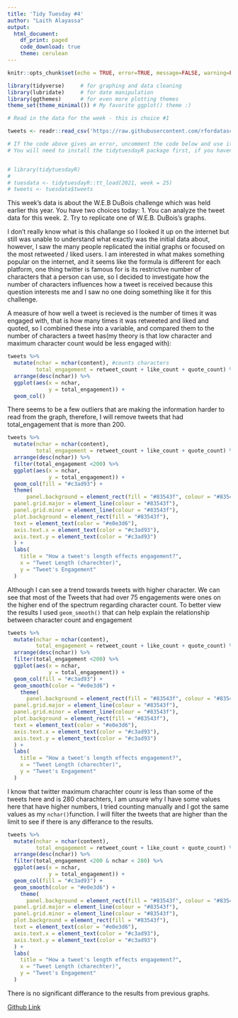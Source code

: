 ```yaml
---
title: 'Tidy Tuesday #4'
author: "Laith Alayassa"
output: 
  html_document:
    df_print: paged
    code_download: true
    theme: cerulean
---
```


```r
knitr::opts_chunk$set(echo = TRUE, error=TRUE, message=FALSE, warning=FALSE)
```

```r
library(tidyverse)     # for graphing and data cleaning
library(lubridate)     # for date manipulation
library(ggthemes)      # for even more plotting themes
theme_set(theme_minimal()) # My favorite ggplot() theme :)
```

```r
# Read in the data for the week - this is choice #1

tweets <- readr::read_csv('https://raw.githubusercontent.com/rfordatascience/tidytuesday/master/data/2021/2021-06-15/tweets.csv')

# If the code above gives an error, uncomment the code below and use it instead. 
# You will need to install the tidytuesdayR package first, if you haven't already. 


# library(tidytuesdayR)
# 
# tuesdata <- tidytuesdayR::tt_load(2021, week = 25)
# tweets <- tuesdata$tweets


```


This week's data is about the W.E.B DuBois challenge which was held earlier this year. You have two choices today: 1. You can analyze the tweet data for this week. 2. Try to replicate one of W.E.B. DuBois's graphs. 


I don't really know what is this challange so I looked it up on the internet but still was unable to understand what exactly was the initial data about, however, I saw the many people replicated the initial graphs or focused on the most retweeted / liked users. I am interested in what makes something popular on the internet, and it seems like the formula is different for each platform, one thing twitter is famous for is its restrictive number of characters that a person can use, so I decided to investigate how the number of characters influences how a tweet is received because this question interests me and I saw no one doing something like it for this challenge.


A measure of how well a tweet is recieved is the number of times it was engaged with, that is how many times it was retweeted and liked and quoted, so I combined these into a variable, and compared them to the number of characters a tweet has(my theory is that low character and maximum character count would be less engaged with):

```r
tweets %>% 
  mutate(nchar = nchar(content), #counts characters
         total_engagement = retweet_count + like_count + quote_count) %>% 
  arrange(desc(nchar)) %>% 
  ggplot(aes(x = nchar,
             y = total_engagement)) +
  geom_col()
```


There seems to be a few outliers that are making the information harder to read from the graph, therefore, I will remove tweets that had total_engagement that is more than 200.

```r

tweets %>% 
  mutate(nchar = nchar(content),
         total_engagement = retweet_count + like_count + quote_count) %>% 
  arrange(desc(nchar)) %>% 
  filter(total_engagement <200) %>% 
  ggplot(aes(x = nchar,
             y = total_engagement)) +
  geom_col(fill = "#c3ad93") +
  theme(
      panel.background = element_rect(fill = "#83543f", colour = "#83543f"),
  panel.grid.major = element_line(colour = "#83543f"), 
  panel.grid.minor = element_line(colour = "#83543f"),
  plot.background = element_rect(fill = "#83543f"),
  text = element_text(color = "#e0e3d6"),
  axis.text.x = element_text(color = "#c3ad93"),
  axis.text.y = element_text(color = "#c3ad93")
  ) +
  labs(
    title = "How a tweet's length effects engagement?",
    x = "Tweet Length (charechter)",
    y = "Tweet's Engagement"
  )
```

Although I can see a trend towards tweets with higher character. We can see that most of the Tweets that had over 75 engagements were ones on the higher end of the spectrum regarding character count. To better view the results I used `geom_smooth()` that can help explain the relationship between character count and engagement

```r
tweets %>% 
  mutate(nchar = nchar(content),
         total_engagement = retweet_count + like_count + quote_count) %>% 
  arrange(desc(nchar)) %>% 
  filter(total_engagement <200) %>% 
  ggplot(aes(x = nchar,
             y = total_engagement)) +
  geom_col(fill = "#c3ad93") +
  geom_smooth(color = "#e0e3d6") +
    theme(
      panel.background = element_rect(fill = "#83543f", colour = "#83543f"),
  panel.grid.major = element_line(colour = "#83543f"), 
  panel.grid.minor = element_line(colour = "#83543f"),
  plot.background = element_rect(fill = "#83543f"),
  text = element_text(color = "#e0e3d6"),
  axis.text.x = element_text(color = "#c3ad93"),
  axis.text.y = element_text(color = "#c3ad93")
  ) +
  labs(
    title = "How a tweet's length effects engagement?",
    x = "Tweet Length (charechter)",
    y = "Tweet's Engagement"
  )
```
I know that twitter maximum charachter counr is less than some of the tweets here and is 280 charachters, I am unsure why I have some values here that have higher numbers, I tried counting manually and I got the same values as my `nchar()`function. I will filter the tweets that are higher than the limit to see if there is any differance to the results.

```r

tweets %>% 
  mutate(nchar = nchar(content),
         total_engagement = retweet_count + like_count + quote_count) %>% 
  arrange(desc(nchar)) %>% 
  filter(total_engagement <200 & nchar < 280) %>% 
  ggplot(aes(x = nchar,
             y = total_engagement)) +
  geom_col(fill = "#c3ad93") +
  geom_smooth(color = "#e0e3d6") +
    theme(
      panel.background = element_rect(fill = "#83543f", colour = "#83543f"),
  panel.grid.major = element_line(colour = "#83543f"), 
  panel.grid.minor = element_line(colour = "#83543f"),
  plot.background = element_rect(fill = "#83543f"),
  text = element_text(color = "#e0e3d6"),
  axis.text.x = element_text(color = "#c3ad93"),
  axis.text.y = element_text(color = "#c3ad93")
  ) +
  labs(
    title = "How a tweet's length effects engagement?",
    x = "Tweet Length (charechter)",
    y = "Tweet's Engagement"
  )
```


There is no significant differance to the results from previous graphs.   

[Github Link](https://github.com/ShawermaLVR/tidy_tuesday_15_06)
